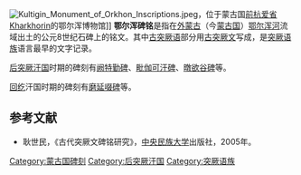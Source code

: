 [[File:Kultigin_Monument_of_Orkhon_Inscriptions.jpeg|alt=Kultigin Monument of Orkhon Inscriptions - Orkhun Museum, Kharkhorin, Mongolia]]，位于蒙古国[[前杭爱省|前杭爱省]]Kharkhorin的鄂尔浑博物馆]]
'''鄂尔浑碑铭'''是指在[[外蒙古|外蒙古]]（今[[蒙古国|蒙古国]]）[[鄂尔浑河|鄂尔浑河]]流域出土的公元8世纪石碑上的铭文。其中[[古突厥语|古突厥语]]部分用[[古突厥文|古突厥文]]写成，是[[突厥语族|突厥语族]]语言最早的文字记录。

[[后突厥汗国|后突厥汗国]]时期的碑刻有[[阙特勤碑|阙特勤碑]]、[[毗伽可汗碑|毗伽可汗碑]]、[[暾欲谷碑|暾欲谷碑]]等。

[[回纥|回纥]]汗国时期的碑刻有[[磨延啜碑|磨延啜碑]]等。

==参考文献==
*耿世民，《古代突厥文碑铭研究》，[[中央民族大学|中央民族大学]]出版社，2005年。
{{古突厥}}
[[Category:蒙古国碑刻|Category:蒙古国碑刻]]
[[Category:后突厥汗国|Category:后突厥汗国]]
[[Category:突厥语族|Category:突厥语族]]